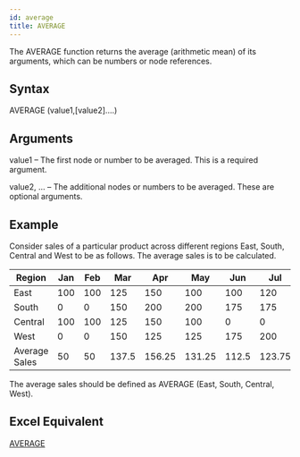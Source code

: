 ```yaml
---
id: average
title: AVERAGE
---
```

The AVERAGE function returns the average (arithmetic mean) of its arguments, which can be numbers or node references.

## Syntax
AVERAGE (value1,[value2]....)

## Arguments
value1 – The first node or number to be averaged. This is a required argument.

value2, …  – The additional nodes or numbers to be averaged. These are optional arguments.

## Example
Consider sales of a particular product across different regions East, South, Central and West to be as follows. 
The average sales is to be calculated.

| Region        | Jan | Feb | Mar   | Apr    | May    | Jun   | Jul    | Aug   | Sep    | Oct   | Nov   | Dec  |
|---------------|-----|-----|-------|--------|--------|-------|--------|-------|--------|-------|-------|------|
| East          | 100 | 100 | 125   | 150    | 100    | 100   | 120    | 125   | 0      | 0     | 0     | 0    |
| South         | 0   | 0   | 150   | 200    | 200    | 175   | 175    | 150   | 150    | 125   | 125   | 175  |
| Central       | 100 | 100 | 125   | 150    | 100    | 0     | 0      | 0     | 150    | 200   | 200   | 175  |
| West          | 0   | 0   | 150   | 125    | 125    | 175   | 200    | 175   | 175    | 125   | 0     | 0    |
| Average Sales | 50  | 50  | 137.5 | 156.25 | 131.25 | 112.5 | 123.75 | 112.5 | 118.75 | 112.5 | 81.25 | 87.5 |

The average sales should be defined as AVERAGE (East, South, Central, West).

## Excel Equivalent
[AVERAGE](https://support.office.com/en-us/article/AVERAGE-function-047BAC88-D466-426C-A32B-8F33EB960CF6)
